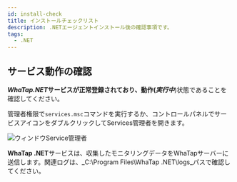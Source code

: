 ```yaml
---
id: install-check
title: インストールチェックリスト
description: .NETエージェントインストール後の確認事項です。
tags:
  - .NET
---
```


## サービス動作の確認

**_WhaTap.NET_**サービスが正常登録されており、動作(**_実行中_**)状態であることを確認してください。

管理者権限で`services.msc`コマンドを実行するか、コントロールパネルでサービスアイコンをダブルクリックしてServices管理者を開きます。

![ウィンドウService管理者](https://img.whatap.io/media/agent_dotnet/install/whatap-windows-service.png)

**WhaTap .NET**サービスは、収集したモニタリングデータをWhaTapサーバーに送信します。関連ログは、_C:\\Program Files\\WhaTap .NET\\logs_パスで確認してください。
